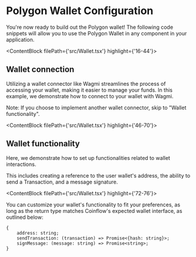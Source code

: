 

# Polygon Wallet Configuration
You're  now ready to build out the Polygon wallet!
The following code snippets will allow you to use the Polygon Wallet in any component in your application. 

<ContentBlock filePath={'src/Wallet.tsx'} highlight={'16-44'}>

## Wallet connection

Utilizing a wallet connector like Wagmi streamlines the process of accessing your wallet, making it easier to manage your funds. In this example, we demonstrate how to connect to your wallet with Wagmi. 

Note: If you choose to implement another wallet connector, skip to "Wallet functionality".
</ContentBlock>

<ContentBlock filePath={'src/Wallet.tsx'} highlight={'46-70'}>

## Wallet functionality

Here, we demonstrate how to set up functionalities related to wallet interactions.

This includes creating a reference to the user wallet's address, the ability to send a Transaction, 
and a message signature.

</ContentBlock>

<ContentBlock filePath={'src/Wallet.tsx'} highlight={'72-76'}>

You can customize your wallet's functionality to fit your preferences, as long as 
the return type matches Coinflow's expected wallet interface, as outlined below:
```
{  
    address: string;  
    sendTransaction: (transaction) => Promise<{hash: string}>;  
    signMessage: (message: string) => Promise<string>;  
}
```

</ContentBlock>
